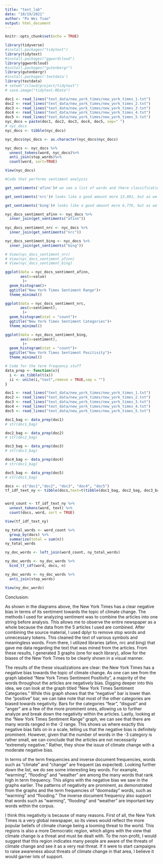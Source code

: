 ```yaml
---
title: "text_lab"
date: "10/19/2021"
author: "Po Wei Tsao"
output: html_document
---
```


```r
knitr::opts_chunk$set(echo = TRUE)
```


```r
library(tidyverse)
#install.packages("tidytext")
library(tidytext)
#install.packages("ggwordcloud")
library(ggwordcloud)
#install.packages("gutenbergr") 
library(gutenbergr)
#install.packages('textdata')
library(textdata)
# setwd("/cloud/project/tidytext")
# save.image("tidytext.RData")
```

```r
doc1 <- read_lines("text_data/new_york_times/new_york_times_1.txt")
doc2 <- read_lines("text_data/new_york_times/new_york_times_2.txt")
doc3 <- read_lines("text_data/new_york_times/new_york_times_3.txt")
doc4 <- read_lines("text_data/new_york_times/new_york_times_4.txt")
doc5 <- read_lines("text_data/new_york_times/new_york_times_5.txt")
nyc_docs = paste(doc1, doc2, doc3, doc4, doc5, sep=" ")
# nyc_docs
nyc_docs <- tibble(nyc_docs)

nyc_docs$nyc_docs <- as.character(nyc_docs$nyc_docs)

nyc_docs <- nyc_docs %>%
  unnest_tokens(word, nyc_docs)%>%
  anti_join(stop_words)%>%
  count(word, sort=TRUE)

View(nyc_docs)

```

```r
#Code that performs sentiment analysis

get_sentiments('afinn')# we see a list of words and there classification, 2,467 - not really that many overall. 

get_sentiments('nrc')# looks like a good amount more 13,891, but as we can see words are classified in several different categories. 

get_sentiments('bing')# looks like a good amount more 6,776, but as we can see just negative and positive. 

nyc_docs_sentiment_afinn <- nyc_docs %>%
  inner_join(get_sentiments("afinn"))
  
nyc_docs_sentiment_nrc <- nyc_docs %>%
  inner_join(get_sentiments("nrc"))

nyc_docs_sentiment_bing <- nyc_docs %>%
  inner_join(get_sentiments("bing"))

# View(nyc_docs_sentiment_nrc)
# View(nyc_docs_sentiment_afinn)
# View(nyc_docs_sentiment_bing)

ggplot(data = nyc_docs_sentiment_afinn, 
       aes(x=value)
        )+
  geom_histogram()+
  ggtitle("New York Times Sentiment Range")+
  theme_minimal()

ggplot(data = nyc_docs_sentiment_nrc, 
       aes(x=sentiment),
        )+
  geom_histogram(stat = "count")+
  ggtitle("New York Times Sentiment Categories")+
  theme_minimal()

ggplot(data = nyc_docs_sentiment_bing, 
       aes(x=sentiment),
        )+
  geom_histogram(stat = "count")+
  ggtitle("New York Times Sentiment Positivity")+
  theme_minimal()

```

```r
# Code for the term frequency stuff
data_prep <- function(x){
  i <- as_tibble(t(x))
  ii <- unite(i,"text",remove = TRUE,sep = "")
}

doc1 <- read_lines("text_data/new_york_times/new_york_times_1.txt")
doc2 <- read_lines("text_data/new_york_times/new_york_times_2.txt")
doc3 <- read_lines("text_data/new_york_times/new_york_times_3.txt")
doc4 <- read_lines("text_data/new_york_times/new_york_times_4.txt")
doc5 <- read_lines("text_data/new_york_times/new_york_times_5.txt")

doc1_bag <- data_prep(doc1)
# str(doc1_bag)

doc2_bag <- data_prep(doc2)
# str(doc2_bag) 

doc3_bag <- data_prep(doc3)
# str(doc1_bag)

doc4_bag <- data_prep(doc4)
# str(doc1_bag)

doc5_bag <- data_prep(doc5)
# str(doc1_bag)

docs <- c("doc1","doc2", "doc3", "doc4", "doc5")
tf_idf_text_ny <- tibble(docs,text=t(tibble(doc1_bag, doc2_bag, doc3_bag, doc4_bag, doc5_bag, .name_repair = "universal")))


word_count <- tf_idf_text_ny %>%
  unnest_tokens(word, text) %>%
  count(docs, word, sort = TRUE)

View(tf_idf_text_ny)

ny_total_words <- word_count %>% 
  group_by(docs) %>% 
  summarize(total = sum(n))
ny_total_words

ny_doc_words <- left_join(word_count, ny_total_words)

ny_doc_words <- ny_doc_words %>%
  bind_tf_idf(word, docs, n)

ny_doc_words <- ny_doc_words %>%
  anti_join(stop_words)

View(ny_doc_words)

```
Conclusion:

As shown in the diagrams above, the New York Times has a clear negative bias in terms of its sentiment towards the topic of climate change. The methods I used for analyzing sentiment was to combine the articles into one string before analysis. This allows me to observe the entire newspaper as a whole because the data from the 5 articles I used are combined. After combining the source material, I used dplyr to remove stop words and unnecessary tokens. This cleaned the text of various symbols and meaningless words. From there, I utilized libraries (afinn, nrc and bing) that gave me data regarding the text that was mined from the articles. From these results, I generated 3 graphs (one for each library), allow for the biases of the New York Times to be clearly shown in a visual manner.

The results of the these visualizations are clear: the New York Times has a negative bias towards the topic of climate change. As one can see from the graph labeled "New York Times Sentiment Positivity", a majority of the words throughout the articles are negatively bias. Digging deeper into this idea, we can look at the graph titled "New York Times Sentiment Categories." While this graph shows that the "negative" bar is lower than the "positive" bar, we can take note that most of the other categories are biased towards negativity. Bars for the categories "fear", "disgust" and "anger" are a few of the more prominent ones, allowing us to further analyze and break down the negativity within the articles. Lastly, looking at the "New York Times Sentiment Range" graph, we can see that there are many words ranged in the -2 range. This shows us where exactly this negative bias falls on in a scale, telling us that the negative bias is definitely prominent. However, given that the number of words in the -3 category is rather small, we can conclude that the articles are not necessarily "extremely negative." Rather, they show the issue of climate change with a moderate negative bias.

In terms of the term frequencies and inverse document frequencies, words such as "climate" and "change" are frequent (as expected). Looking further down the list, we do see some interesting key words. For example, "warming", "flooding" and "weather" are among the many words that rank high in term frequency. This aligns with the negative bias we saw in the graphs earlier. The patterns of negativity are prominent, as demonstrated from the graphs and the term frequencies of "doomsday" words, such as "warming" and "flooding." The inverse document frequency also support that words such as "warming", "flooding" and "weather" are important key words within the corpus.

I think this negativity is because of many reasons. First of all, the New York Times is a very global newspaper, so its views would reflect the more popular beliefs of climate change being a looming threat to the world. This regions is also a more Democratic region, which aligns with the view that climate change is a threat and must be dealt with. To the non-profit, I would suggest that this region indicates many people are aware of the threats of climate change and see it as a very real threat. If it were to start campaigns to raise awareness about threats of climate change in that area, I believe it would garner lots of support.

